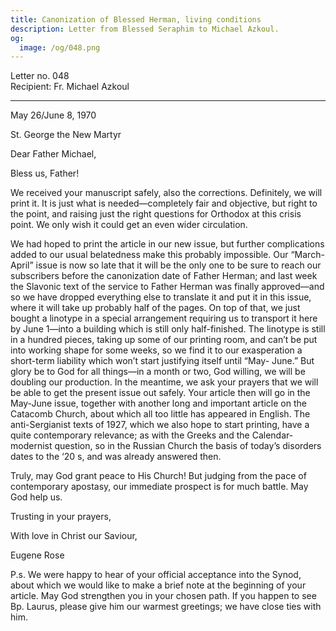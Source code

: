 ```yaml
---
title: Canonization of Blessed Herman, living conditions
description: Letter from Blessed Seraphim to Michael Azkoul.
og:
  image: /og/048.png
---
```


<div style={{textAlign:'right', fontFamily:'monospace'}}>Letter no. 048</div>
<div style={{textAlign:'left', fontFamily:'monospace'}}>Recipient: Fr. Michael Azkoul</div>

---

May 26/June 8, 1970

St. George the New Martyr

Dear Father Michael,

Bless us, Father!

We received your manuscript safely, also the corrections. Definitely, we will print it. It is just what is needed—completely fair and objective, but right to the point, and raising just the right questions for Orthodox at this crisis point. We only wish it could get an even wider circulation.

We had hoped to print the article in our new issue, but further complications added to our usual belatedness make this probably impossible. Our “March-April” issue is now so late that it will be the only one to be sure to reach our subscribers before the canonization date of Father Herman; and last week the Slavonic text of the service to Father Herman was finally approved—and so we have dropped everything else to translate it and put it in this issue, where it will take up probably half of the pages. On top of that, we just bought a linotype in a special arrangement requiring us to transport it here by June 1—into a building which is still only half-finished. The linotype is still in a hundred pieces, taking up some of our printing room, and can’t be put into working shape for some weeks, so we find it to our exasperation a short-term liability which won’t start justifying itself until “May- June.” But glory be to God for all things—in a month or two, God willing, we will be doubling our production. In the meantime, we ask your prayers that we will be able to get the present issue out safely. Your article then will go in the May-June issue, together with another long and important article on the Catacomb Church, about which all too little has appeared in English. The anti-Sergianist texts of 1927, which we also hope to start printing, have a quite contemporary relevance; as with the Greeks and the Calendar-modernist question, so in the Russian Church the basis of today’s disorders dates to the ‘20 s, and was already answered then.

Truly, may God grant peace to His Church! But judging from the pace of contemporary apostasy, our immediate prospect is for much battle. May God help us.

Trusting in your prayers,

With love in Christ our Saviour,

Eugene Rose

P.s. We were happy to hear of your official acceptance into the Synod, about which we would like to make a brief note at the beginning of your article. May God strengthen you in your chosen path. If you happen to see Bp. Laurus, please give him our warmest greetings; we have close ties with him.

